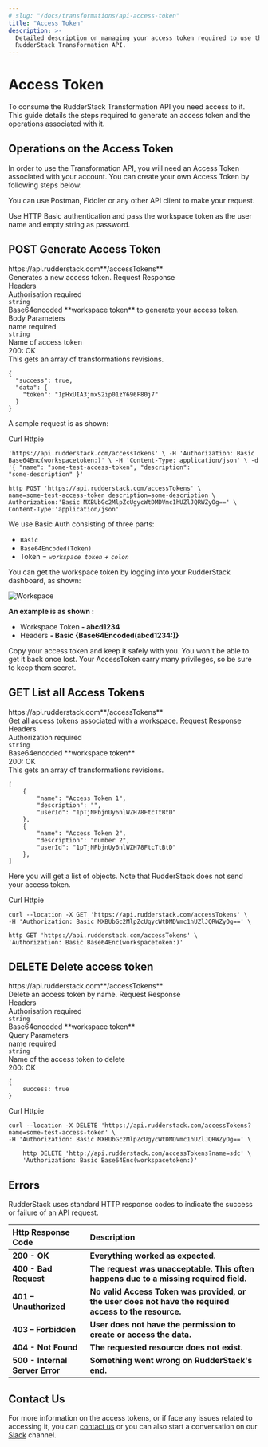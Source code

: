 ```yaml
---
# slug: "/docs/transformations/api-access-token"
title: "Access Token"
description: >-
  Detailed description on managing your access token required to use the
  RudderStack Transformation API.
---
```


# Access Token

To consume the RudderStack Transformation API you need access to it. This guide details the steps required to generate an access token and the operations associated with it.

## Operations on the Access Token

In order to use the Transformation API, you will need an Access Token associated with your account. You can create your own Access Token by following steps below:

<div class="successBlock">

  You can use Postman, Fiddler or any other API client to make your request.
</div>

Use HTTP Basic authentication and pass the workspace token as the user name and empty string as password.

<!--{% api-method method="post" host="https://api.rudderstack.com" path="/accessTokens" %}
{% api-method-summary %}
Generate Access Token
{% endapi-method-summary %}

{% api-method-description %}
Generates a new access token.
{% endapi-method-description %}

{% api-method-spec %}
{% api-method-request %}
{% api-method-headers %}
{% api-method-parameter name="Authorisation" type="string" required=true %}
Base64encoded **workspace token** to generate your access token**.**
{% endapi-method-parameter %}
{% endapi-method-headers %}

{% api-method-body-parameters %}
{% api-method-parameter name="name" type="string" required=true %}
Name of access token
{% endapi-method-parameter %}
{% endapi-method-body-parameters %}
{% endapi-method-request %}

{% api-method-response %}
{% api-method-response-example httpCode=200 %}
{% api-method-response-example-description %}

{% endapi-method-response-example-description %}

```
{
  "success": true,
  "data": {
    "token": "1pHxUIA3jmxS2ip01zY696F80j7"
  }
}
```

{% endapi-method-response-example %}
{% endapi-method-response %}
{% endapi-method-spec %}
{% endapi-method %} -->

<h2>
  <span class="apiCallType post">POST</span>
  <span class="apiCallTitle">Generate Access Token</span>
</h2>
<div class="hostPath">
  <span class="pathName">https://api.rudderstack.com**/accessTokens**</span>
</div>
<span class="apiSummary">Generates a new access token.</span>

<Tabs>
  <TabList>
    <Tab>Request</Tab>
    <Tab>Response</Tab>
  </TabList>
    <TabPanels>
      <TabPanel>
        <div class="parameterWrapper">
          <div class="parameterBlock">
            <span class="parameterTitle">Headers</span>
            <div class="parameterBody">
              <div class="parameterRow">
                <div class="parameterBodyLeft">
                  <span class="parameterName">Authorisation</span>
                  <span class="parameterReq req">required</span>
                </div>
                <div class="parameterBodyCenter">
                  <span class="parameterType"><code class="inline-code">string</code></span>
                </div>
                <div class="parameterBodyRight">
                  <span class="parameterDescription">
                  Base64encoded **workspace token** to generate your access token.
                  </span>
                </div>
              </div>
            </div>
          </div>
          <div class="parameterBlock">
            <span class="parameterTitle">Body Parameters</span>
            <div class="parameterBody">
              <div class="parameterRow">
                <div class="parameterBodyLeft">
                  <span class="parameterName">name</span>
                  <span class="parameterReq req">required</span>
                </div>
                <div class="parameterBodyCenter">
                  <span class="parameterType"><code class="inline-code">string</code></span>
                </div>
                <div class="parameterBodyRight">
                  <span class="parameterDescription">
                  Name of access token
                  </span>
                </div>
              </div>
            </div>
          </div>
        </div>
      </TabPanel>
      <TabPanel>
        <div class="responseWrapper">
          <div class="resStatus">
            <span class="resSuccess"></span>
            <span class="resStatusText">200: OK</span>
          </div>
          <span class="resDescription">This gets an array of transformations revisions.</span>
<span>

```
{
  "success": true,
  "data": {
    "token": "1pHxUIA3jmxS2ip01zY696F80j7"
  }
}
```
</span>
        </div>
      </TabPanel>
    </TabPanels>
</Tabs>

A sample request is as shown:


<Tabs>
  <TabList>
    <Tab>Curl</Tab>
    <Tab>Httpie</Tab>
  </TabList>
    <TabPanels>
      <TabPanel>
<span>

```text curl --location -X POST
'https://api.rudderstack.com/accessTokens' \ -H 'Authorization: Basic
Base64Enc(workspacetoken:)' \ -H 'Content-Type: application/json' \ -d
'{ "name": "some-test-access-token", "description":
"some-description" }'
```
</span>
      </TabPanel>
      <TabPanel>
<span>

```text
http POST 'https://api.rudderstack.com/accessTokens' \
name=some-test-access-token description=some-description \
Authorization:'Basic MXBUbGc2MlpZcUgycWtDMDVmc1hUZlJQRWZyOg==' \
Content-Type:'application/json' 
```
</span>
      </TabPanel>
    </TabPanels>
</Tabs>

We use Basic Auth consisting of three parts:

- `Basic`
- `Base64Encoded(Token)`
- Token = _`workspace token` + `colon`_

You can get the workspace token by logging into your RudderStack dashboard, as shown:

<!-- <img src="../../../images/assets/1-copy.png" />-->

<img src="../../../images/assets/1-copy.png" alt="Workspace"/>

**An example is as shown :**

- Workspace Token **- abcd1234**
- Headers **- Basic {Base64Encoded\(abcd1234:\)}**

<div class="dangerBlock">

  Copy your access token and keep it safely with you. You won't be able to get
  it back once lost. Your AccessToken carry many privileges, so be sure to keep
  them secret.
</div>

<!--{% api-method method="get" host="https://api.rudderstack.com" path="/accessTokens" %}
{% api-method-summary %}
List all Access Tokens
{% endapi-method-summary %}

{% api-method-description %}
Get all access tokens associated with a workspace.
{% endapi-method-description %}

{% api-method-spec %}
{% api-method-request %}
{% api-method-headers %}
{% api-method-parameter name="" type="string" required=true %}
Base64encoded **workspace token.**
{% endapi-method-parameter %}
{% endapi-method-headers %}
{% endapi-method-request %}

{% api-method-response %}
{% api-method-response-example httpCode=200 %}
{% api-method-response-example-description %}

{% endapi-method-response-example-description %}

```
[
    {
        "name": "Access Token 1",
        "description": "",
        "userId": "1pTjNPbjnUy6nlWZH78FtcTtBtD"
    },
    {
        "name": "Access Token 2",
        "description": "number 2",
        "userId": "1pTjNPbjnUy6nlWZH78FtcTtBtD"
    },
]
```

{% endapi-method-response-example %}
{% endapi-method-response %}
{% endapi-method-spec %}
{% endapi-method %} -->

<h2>
  <span class="apiCallType get">GET</span>
  <span class="apiCallTitle">List all Access Tokens</span>
</h2>
<div class="hostPath">
  <span class="pathName">https://api.rudderstack.com**/accessTokens**</span>
</div>
<span class="apiSummary">Get all access tokens associated with a workspace.</span>

<Tabs>
  <TabList>
    <Tab>Request</Tab>
    <Tab>Response</Tab>
  </TabList>
    <TabPanels>
      <TabPanel>
        <div class="parameterWrapper">
          <div class="parameterBlock">
            <span class="parameterTitle">Headers</span>
            <div class="parameterBody">
              <div class="parameterRow">
                <div class="parameterBodyLeft">
                  <span class="parameterName">Authorization</span>
                  <span class="parameterReq req">required</span>
                </div>
                <div class="parameterBodyCenter">
                  <span class="parameterType"><code class="inline-code">string</code></span>
                </div>
                <div class="parameterBodyRight">
                  <span class="parameterDescription">
                  Base64encoded **workspace token**
                  </span>
                </div>
              </div>
            </div>
          </div>
        </div>
      </TabPanel>
      <TabPanel>
        <div class="responseWrapper">
          <div class="resStatus">
            <span class="resSuccess"></span>
            <span class="resStatusText">200: OK</span>
          </div>
          <span class="resDescription">This gets an array of transformations revisions.</span>
<span>

```
[
    {
        "name": "Access Token 1",
        "description": "",
        "userId": "1pTjNPbjnUy6nlWZH78FtcTtBtD"
    },
    {
        "name": "Access Token 2",
        "description": "number 2",
        "userId": "1pTjNPbjnUy6nlWZH78FtcTtBtD"
    },
]
```
</span>
        </div>
      </TabPanel>
    </TabPanels>
</Tabs>

<div class="infoBlock">

  Here you will get a list of objects. Note that RudderStack does not send your
  access token.
</div>

<Tabs>
  <TabList>
    <Tab>Curl</Tab>
    <Tab>Httpie</Tab>
  </TabList>
    <TabPanels>
      <TabPanel>
<span>

```text
curl --location -X GET 'https://api.rudderstack.com/accessTokens' \
-H 'Authorization: Basic MXBUbGc2MlpZcUgycWtDMDVmc1hUZlJQRWZyOg==' \
```
</span>
      </TabPanel>
      <TabPanel>
<span>

```text
http GET 'https://api.rudderstack.com/accessTokens' \
'Authorization: Basic Base64Enc(workspacetoken:)'
```
</span>
      </TabPanel>
    </TabPanels>
</Tabs>

<!--{% api-method method="delete" host="https://api.rudderstack.com" path="/accessTokens" %}
{% api-method-summary %}
Delete access token
{% endapi-method-summary %}

{% api-method-description %}
Delete an access token by name.
{% endapi-method-description %}

{% api-method-spec %}
{% api-method-request %}
{% api-method-path-parameters %}
{% api-method-parameter name="Authorization" type="string" required=true %}
Base64encoded **workspace token**.
{% endapi-method-parameter %}
{% endapi-method-path-parameters %}

{% api-method-query-parameters %}
{% api-method-parameter name="name" type="string" required=true %}
Name of the access token to delete
{% endapi-method-parameter %}
{% endapi-method-query-parameters %}
{% endapi-method-request %}

{% api-method-response %}
{% api-method-response-example httpCode=200 %}
{% api-method-response-example-description %}
All access token will be deleted with given name.
{% endapi-method-response-example-description %}

```
{
    success: true
}
```

{% endapi-method-response-example %}
{% endapi-method-response %}
{% endapi-method-spec %}
{% endapi-method %} -->


<h2>
  <span class="apiCallType delete">DELETE</span>
  <span class="apiCallTitle">Delete access token</span>
</h2>
<div class="hostPath">
  <span class="pathName">https://api.rudderstack.com**/accessTokens**</span>
</div>
<span class="apiSummary">Delete an access token by name.</span>

<Tabs>
  <TabList>
    <Tab>Request</Tab>
    <Tab>Response</Tab>
  </TabList>
    <TabPanels>
      <TabPanel>
        <div class="parameterWrapper">
          <div class="parameterBlock">
            <span class="parameterTitle">Headers</span>
            <div class="parameterBody">
              <div class="parameterRow">
                <div class="parameterBodyLeft">
                  <span class="parameterName">Authorisation</span>
                  <span class="parameterReq req">required</span>
                </div>
                <div class="parameterBodyCenter">
                  <span class="parameterType"><code class="inline-code">string</code></span>
                </div>
                <div class="parameterBodyRight">
                  <span class="parameterDescription">
                  Base64encoded **workspace token**
                  </span>
                </div>
              </div>
            </div>
          </div>
          <div class="parameterBlock">
            <span class="parameterTitle">Query Parameters</span>
            <div class="parameterBody">
              <div class="parameterRow">
                <div class="parameterBodyLeft">
                  <span class="parameterName">name</span>
                  <span class="parameterReq req">required</span>
                </div>
                <div class="parameterBodyCenter">
                  <span class="parameterType"><code class="inline-code">string</code></span>
                </div>
                <div class="parameterBodyRight">
                  <span class="parameterDescription">
                  Name of the access token to delete
                  </span>
                </div>
              </div>
            </div>
          </div>
        </div>
      </TabPanel>
      <TabPanel>
        <div class="responseWrapper">
          <div class="resStatus">
            <span class="resSuccess"></span>
            <span class="resStatusText">200: OK</span>
          </div>
<span>

```
{
    success: true
}
```
</span>
        </div>
      </TabPanel>
    </TabPanels>
</Tabs>

<div class="mb-6"></div>

<Tabs>
  <TabList>
    <Tab>Curl</Tab>
    <Tab>Httpie</Tab>
  </TabList>
    <TabPanels>
      <TabPanel>
<span>

```text
curl --location -X DELETE 'https://api.rudderstack.com/accessTokens?name=some-test-access-token' \
-H 'Authorization: Basic MXBUbGc2MlpZcUgycWtDMDVmc1hUZlJQRWZyOg==' \
```
</span>
      </TabPanel>
      <TabPanel>
<span>

```text
    http DELETE 'http://api.rudderstack.com/accessTokens?name=sdc' \
    'Authorization: Basic Base64Enc(workspacetoken:)'
```
</span>
      </TabPanel>
    </TabPanels>
</Tabs>

## Errors

RudderStack uses standard HTTP response codes to indicate the success or failure of an API request.

| **Http Response Code**          | **Description**                                                                                        |
| :------------------------------ | :----------------------------------------------------------------------------------------------------- |
| **200 - OK**                    | **Everything worked as expected.**                                                                     |
| **400 - Bad Request**           | **The request was unacceptable. This often happens due to a missing required field.**                  |
| **401 – Unauthorized**          | **No valid Access Token was provided, or the user does not have the required access to the resource.** |
| **403 – Forbidden**             | **User does not have the permission to create or access the data.**                                    |
| **404 - Not Found**             | **The requested resource does not exist.**                                                             |
| **500 - Internal Server Error** | **Something went wrong on RudderStack's end.**                                                         |

## Contact Us

For more information on the access tokens, or if face any issues related to accessing it, you can [contact us](mailto:%20docs@rudderstack.com) or you can also start a conversation on our [Slack](https://rudderstack.com/join-rudderstack-slack-community) channel.
